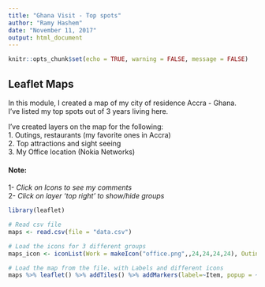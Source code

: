 ---
title: "Ghana Visit - Top spots"
author: "Ramy Hashem"
date: "November 11, 2017"
output: html_document
---

```{r setup, include=FALSE}
knitr::opts_chunk$set(echo = TRUE, warning = FALSE, message = FALSE)
```

## Leaflet Maps

In this module, I created a map of my city of residence Accra - Ghana.  
I've listed my top spots out of 3 years living here.

I've created layers on the map for the following:  
1. Outings, restaurants (my favorite ones in Accra)  
2. Top attractions and sight seeing  
3. My Office location (Nokia Networks)  

#### Note:   
1- *Click on Icons to see my comments*  
2- *Click on layer 'top right' to show/hide groups*  

```{r maps}
library(leaflet)

# Read csv file
maps <- read.csv(file = "data.csv")

# Load the icons for 3 different groups
maps_icon <- iconList(Work = makeIcon("office.png",,24,24,24,24), Outings=makeIcon("restaurant.png",,24,24,24,24), Sights = makeIcon("sight.png",,24,24,24,24))

# Load the map from the file. with Labels and different icons
maps %>% leaflet() %>% addTiles() %>% addMarkers(label=~Item, popup = ~Description, icon = ~maps_icon[Group], group = ~Group) %>% addLayersControl(overlayGroups = ~Group, options = layersControlOptions(collapsed = FALSE))

```
